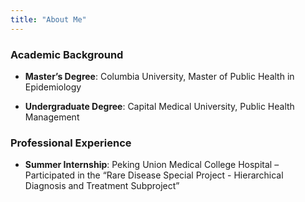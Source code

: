 ```yaml
---
title: "About Me"
---
```


### Academic Background

- **Master's Degree**: Columbia University, Master of Public Health in Epidemiology

- **Undergraduate Degree**: Capital Medical University, Public Health Management

### Professional Experience

- **Summer Internship**: Peking Union Medical College Hospital – Participated in the "Rare Disease Special Project - Hierarchical Diagnosis and Treatment Subproject"